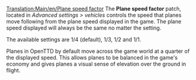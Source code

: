 [[Translation:Main/en/Plane speed factor]]
{{en/-}}
The '''Plane speed factor''' patch, located in ''Advanced settings > vehicles'' controls the speed that planes move following from the plane speed displayed in the game. The plane speed displayed will always be the same no matter the setting.

The available settings are 1/4 (default), 1/3, 1/2 and 1/1.

Planes in OpenTTD by default move across the game world at a quarter of the displayed speed. This allows planes to be balanced in the game's economy and gives planes a visual sense of elevation over the ground in flight.